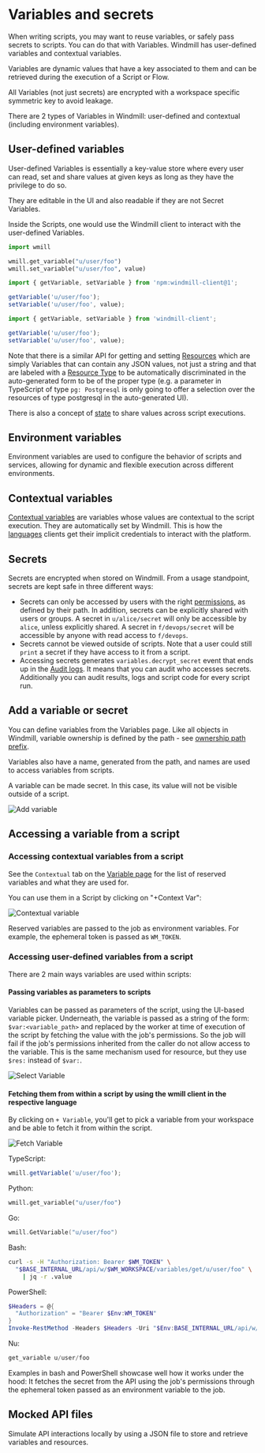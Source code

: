 
# Variables and secrets

When writing scripts, you may want to reuse variables, or safely pass secrets to
scripts. You can do that with Variables. Windmill has user-defined variables
and contextual variables.

Variables are dynamic values that have a key associated to them and can be retrieved during the execution of a Script or Flow.

All Variables (not just secrets) are encrypted with a workspace specific symmetric key to avoid leakage.

There are 2 types of Variables in Windmill: user-defined and contextual (including environment variables).

## User-defined variables

User-defined Variables is essentially a key-value store where every user can
read, set and share values at given keys as long as they have the privilege to
do so.

They are editable in the UI and also readable if they are not
Secret Variables.

Inside the Scripts, one would use the Windmill client to interact with the
user-defined Variables.

<Tabs className="unique-tabs">
<TabItem value="python" label="Python" attributes={{className: "text-xs p-4 !mt-0 !ml-0"}}>

```python
import wmill

wmill.get_variable("u/user/foo")
wmill.set_variable("u/user/foo", value)
```

</TabItem>
<TabItem value="deno" label="TypeScript (Deno)" attributes={{className: "text-xs p-4 !mt-0 !ml-0"}}>

```ts
import { getVariable, setVariable } from 'npm:windmill-client@1';

getVariable('u/user/foo');
setVariable('u/user/foo', value);
```

</TabItem>
<TabItem value="bun" label="TypeScript (Bun)" attributes={{className: "text-xs p-4 !mt-0 !ml-0"}}>

```ts
import { getVariable, setVariable } from 'windmill-client';

getVariable('u/user/foo');
setVariable('u/user/foo', value);
```

</TabItem>
</Tabs>

Note that there is a similar API for getting and setting [Resources](../3_resources_and_types/index.mdx)
which are simply Variables that can contain any JSON values, not just a string
and that are labeled with a [Resource Type](../3_resources_and_types/index.mdx#create-a-resource-type) to be automatically
discriminated in the auto-generated form to be of the proper type (e.g. a
parameter in TypeScript of type `pg: Postgresql` is only going to
offer a selection over the resources of type postgresql in the auto-generated UI).

There is also a concept of [state](..//3_resources_and_types/index.mdx#states) to share values
across script executions.

## Environment variables

Environment variables are used to configure the behavior of scripts and services, allowing for dynamic and flexible execution across different environments.

<div className="grid grid-cols-2 gap-6 mb-4">
	<DocCard
		title="Environment variables"
		description="Environment variables are used to configure the behavior of scripts and services, allowing for dynamic and flexible execution across different environments."
		href="/docs/core_concepts/environment_variables"
	/>
</div>

## Contextual variables

[Contextual variables](../47_environment_variables/index.mdx#contextual-variables) are variables whose values are contextual to the script execution. They are automatically set by Windmill. This is how the [languages](../../getting_started/0_scripts_quickstart/index.mdx) clients get their implicit credentials to interact with the platform.

## Secrets

Secrets are encrypted when stored on Windmill. From a usage standpoint, secrets
are kept safe in three different ways:

- Secrets can only be accessed by users with the right [permissions](../16_roles_and_permissions/index.mdx), as defined
  by their path. In addition, secrets can be explicitly shared with users or
  groups. A secret in `u/alice/secret` will only be accessible by `alice`,
  unless explicitly shared. A secret in `f/devops/secret` will be accessible by anyone with read access to `f/devops`.
- Secrets cannot be viewed outside of scripts. Note that a user could still
  `print` a secret if they have access to it from a script.
- Accessing secrets generates `variables.decrypt_secret` event that ends up in
  the <a href="https://app.windmill.dev/audit_logs" rel="nofollow">Audit logs</a>. It means that you can audit who accesses secrets. Additionally you can audit results, logs and
  script code for every script run.

## Add a variable or secret

You can define variables from the Variables page. Like all objects in
Windmill, variable ownership is defined by the path - see
[ownership path prefix](../16_roles_and_permissions/index.mdx).

Variables also have a name, generated from the path, and names are used to
access variables from scripts.

A variable can be made secret. In this case, its value will not be visible outside of a script.

![Add variable](./add_variable.png.webp)

## Accessing a variable from a script

<div className="grid grid-cols-2 gap-6 mb-4">
	<DocCard
		title="Add resources and variables to code editor"
		description="You can directly access Variables and Resources from the Code editor."
		href="/docs/code_editor/add_variables_resources"
	/>
</div>

### Accessing contextual variables from a script

See the `Contextual` tab on the <a href="https://app.windmill.dev/variables" rel="nofollow">Variable page</a> for the list of reserved variables and what they are used for.

You can use them in a Script by clicking on "+Context Var":

![Contextual variable](../2_variables_and_secrets/context_variables.png.webp)

Reserved variables are passed to the job as environment variables. For example, the ephemeral token is passed as `WM_TOKEN`.

### Accessing user-defined variables from a script

There are 2 main ways variables are used within scripts:

#### Passing variables as parameters to scripts

Variables can be passed as parameters of the script, using the UI-based variable picker. Underneath, the variable is passed as a string of the form: `$var:<variable_path>` and replaced by the worker at time of execution of the script by fetching the value with the job's permissions. So the job will fail if the job's permissions inherited from the caller do not allow access to the variable. This is the same mechanism used for resource, but they use `$res:` instead of `$var:`.

![Select Variable](./select_variable.png.webp)

#### Fetching them from within a script by using the wmill client in the respective language

By clicking on `+ Variable`, you'll get to pick a variable from your workspace and be able to fetch it from within the script.

![Fetch Variable](./fetch_variable.png.webp)

TypeScript:

```typescript
wmill.getVariable('u/user/foo');
```

Python:

```python
wmill.get_variable("u/user/foo")
```

Go:

```go
wmill.GetVariable("u/user/foo")
```

Bash:

```bash
curl -s -H "Authorization: Bearer $WM_TOKEN" \
  "$BASE_INTERNAL_URL/api/w/$WM_WORKSPACE/variables/get/u/user/foo" \
    | jq -r .value
```

PowerShell:

```powershell
$Headers = @{
  "Authorization" = "Bearer $Env:WM_TOKEN"
}
Invoke-RestMethod -Headers $Headers -Uri "$Env:BASE_INTERNAL_URL/api/w/$Env:WM_WORKSPACE/variables/get/u/user/foo"
```

Nu:

```python
get_variable u/user/foo
```

Examples in bash and PowerShell showcase well how it works under the hood: It fetches the secret from the API using the job's permissions through the ephemeral token passed as an environment variable to the job.

## Mocked API files

Simulate API interactions locally by using a JSON file to store and retrieve variables and resources.

<div className="grid grid-cols-2 gap-6 mb-4">
	<DocCard
		title="Mocked API files"
		description="Simulate API interactions locally by using a JSON file to store and retrieve variables and resources."
		href="/docs/advanced/local_development/#mocked-api-files"
	/>
</div>
